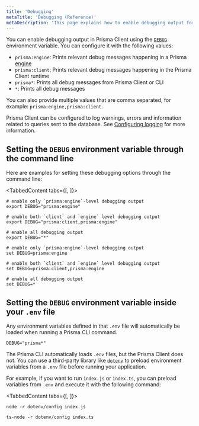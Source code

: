 ```yaml
---
title: 'Debugging'
metaTitle: 'Debugging (Reference)'
metaDescription: 'This page explains how to enable debugging output for Prisma Client by setting the `DEBUG` environment variable.'
---
```


<TopBlock>

You can enable debugging output in Prisma Client using the [`DEBUG`](/reference/api-reference/environment-variables-reference#debug) environment variable. You can configure it with the following values:

- `prisma:engine`: Prints relevant debug messages happening in a Prisma [engine](https://github.com/prisma/prisma-engines/)
- `prisma:client`: Prints relevant debug messages happening in the Prisma Client runtime
- `prisma*`: Prints all debug messages from Prisma Client or CLI
- `*`: Prints all debug messages

You can also provide multiple values that are comma separated, for example: `prisma:engine,prisma:client`.

<Admonition type="info">

Prisma Client can be configured to log warnings, errors and information related to queries sent to the database. See [Configuring logging](./working-with-prismaclient/logging) for more information.

</Admonition>

</TopBlock>

## Setting the `DEBUG` environment variable through the command line

Here are examples for setting these debugging options through the command line:

<TabbedContent tabs={[<FileWithIcon text="Bash (Linux & macOS)" icon="code"/>, <FileWithIcon text="Windows" icon="code"/>]}>
<tab>

```terminal
# enable only `prisma:engine`-level debugging output
export DEBUG="prisma:engine"

# enable both `client` and `engine` level debugging output
export DEBUG="prisma:client,prisma:engine"

# enable all debugging output
export DEBUG="*"
```

</tab>
<tab>

```terminal
# enable only `prisma:engine`-level debugging output
set DEBUG=prisma:engine

# enable both `client` and `engine` level debugging output
set DEBUG=prisma:client,prisma:engine

# enable all debugging output
set DEBUG=*
```

</tab>
</TabbedContent>

## Setting the `DEBUG` environment variable inside your `.env` file

Any environment variables defined in that `.env` file will automatically be loaded when running a Prisma CLI command.

```terminal file=.env
DEBUG="prisma*"
```

The Prisma CLI automatically loads `.env` files, but the Prisma Client does not. You can use a third-party library like [`dotenv`](https://www.npmjs.com/package/dotenv) to preload environment variables from a `.env` file before running your application.

For example, if you want to run `index.js` or `index.ts`, you can preload variables from `.env` and execute it with the following command:

<TabbedContent tabs={[<FileWithIcon text="JavaScript" icon="code"/>, <FileWithIcon text="TypeScript" icon="code"/>]}>
<tab>

```terminal
node -r dotenv/config index.js
```

</tab>
<tab>

```terminal
ts-node -r dotenv/config index.ts
```

</tab>
</TabbedContent>
